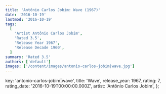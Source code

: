 ```yaml
---
title: 'Antônio Carlos Jobim: Wave (1967)'
date: '2016-10-19'
lastmod: '2016-10-19'
tags:
  [
    'Artist Antônio Carlos Jobim',
    'Rated 3.5',
    'Release Year 1967',
    'Release Decade 1960',
  ]
summary: 'Rated 3.5'
authors: ['default']
images: ['/content/images/antonio-carlos-jobim|wave.jpg']
---
```


  key: 'antonio-carlos-jobim|wave',
  title: 'Wave',
  release_year: 1967,
  rating: 7,
  rating_date: '2016-10-19T00:00:00.000Z',
  artist: 'Antônio Carlos Jobim',
};

<MusicRating data={data} />
